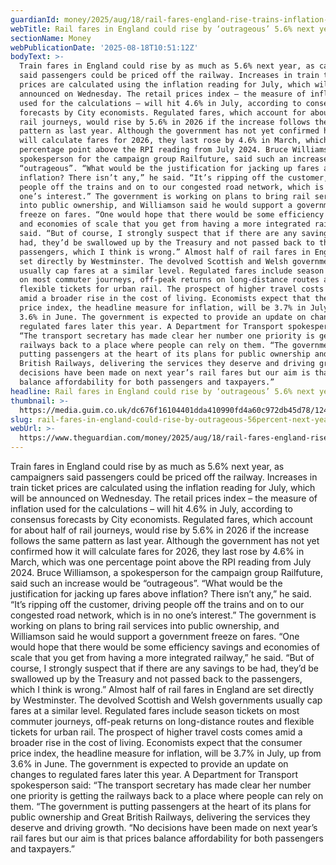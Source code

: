 ```yaml
---
guardianId: money/2025/aug/18/rail-fares-england-rise-trains-inflation-ticket-prices
webTitle: Rail fares in England could rise by ‘outrageous’ 5.6% next year
sectionName: Money
webPublicationDate: '2025-08-18T10:51:12Z'
bodyText: >-
  Train fares in England could rise by as much as 5.6% next year, as campaigners
  said passengers could be priced off the railway. Increases in train ticket
  prices are calculated using the inflation reading for July, which will be
  announced on Wednesday. The retail prices index – the measure of inflation
  used for the calculations – will hit 4.6% in July, according to consensus
  forecasts by City economists. Regulated fares, which account for about half of
  rail journeys, would rise by 5.6% in 2026 if the increase follows the same
  pattern as last year. Although the government has not yet confirmed how it
  will calculate fares for 2026, they last rose by 4.6% in March, which was one
  percentage point above the RPI reading from July 2024. Bruce Williamson, a
  spokesperson for the campaign group Railfuture, said such an increase would be
  “outrageous”. “What would be the justification for jacking up fares above
  inflation? There isn’t any,” he said. “It’s ripping off the customer, driving
  people off the trains and on to our congested road network, which is in no
  one’s interest.” The government is working on plans to bring rail services
  into public ownership, and Williamson said he would support a government
  freeze on fares. “One would hope that there would be some efficiency savings
  and economies of scale that you get from having a more integrated railway,” he
  said. “But of course, I strongly suspect that if there are any savings to be
  had, they’d be swallowed up by the Treasury and not passed back to the
  passengers, which I think is wrong.” Almost half of rail fares in England are
  set directly by Westminster. The devolved Scottish and Welsh governments
  usually cap fares at a similar level. Regulated fares include season tickets
  on most commuter journeys, off-peak returns on long-distance routes and
  flexible tickets for urban rail. The prospect of higher travel costs comes
  amid a broader rise in the cost of living. Economists expect that the consumer
  price index, the headline measure for inflation, will be 3.7% in July, up from
  3.6% in June. The government is expected to provide an update on changes to
  regulated fares later this year. A Department for Transport spokesperson said:
  “The transport secretary has made clear her number one priority is getting the
  railways back to a place where people can rely on them. “The government is
  putting passengers at the heart of its plans for public ownership and Great
  British Railways, delivering the services they deserve and driving growth. “No
  decisions have been made on next year’s rail fares but our aim is that prices
  balance affordability for both passengers and taxpayers.”
headline: Rail fares in England could rise by ‘outrageous’ 5.6% next year
thumbnail: >-
  https://media.guim.co.uk/dc676f16104401dda410990fd4a60c972db45d78/1240_353_3559_2847/500.jpg
slug: rail-fares-in-england-could-rise-by-outrageous-56percent-next-year
webUrl: >-
  https://www.theguardian.com/money/2025/aug/18/rail-fares-england-rise-trains-inflation-ticket-prices
---
```

Train fares in England could rise by as much as 5.6% next year, as campaigners said passengers could be priced off the railway. Increases in train ticket prices are calculated using the inflation reading for July, which will be announced on Wednesday. The retail prices index – the measure of inflation used for the calculations – will hit 4.6% in July, according to consensus forecasts by City economists. Regulated fares, which account for about half of rail journeys, would rise by 5.6% in 2026 if the increase follows the same pattern as last year. Although the government has not yet confirmed how it will calculate fares for 2026, they last rose by 4.6% in March, which was one percentage point above the RPI reading from July 2024. Bruce Williamson, a spokesperson for the campaign group Railfuture, said such an increase would be “outrageous”. “What would be the justification for jacking up fares above inflation? There isn’t any,” he said. “It’s ripping off the customer, driving people off the trains and on to our congested road network, which is in no one’s interest.” The government is working on plans to bring rail services into public ownership, and Williamson said he would support a government freeze on fares. “One would hope that there would be some efficiency savings and economies of scale that you get from having a more integrated railway,” he said. “But of course, I strongly suspect that if there are any savings to be had, they’d be swallowed up by the Treasury and not passed back to the passengers, which I think is wrong.” Almost half of rail fares in England are set directly by Westminster. The devolved Scottish and Welsh governments usually cap fares at a similar level. Regulated fares include season tickets on most commuter journeys, off-peak returns on long-distance routes and flexible tickets for urban rail. The prospect of higher travel costs comes amid a broader rise in the cost of living. Economists expect that the consumer price index, the headline measure for inflation, will be 3.7% in July, up from 3.6% in June. The government is expected to provide an update on changes to regulated fares later this year. A Department for Transport spokesperson said: “The transport secretary has made clear her number one priority is getting the railways back to a place where people can rely on them. “The government is putting passengers at the heart of its plans for public ownership and Great British Railways, delivering the services they deserve and driving growth. “No decisions have been made on next year’s rail fares but our aim is that prices balance affordability for both passengers and taxpayers.”
